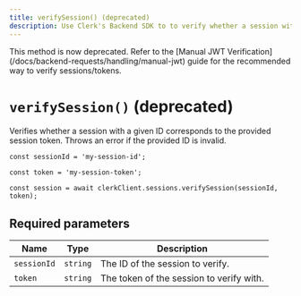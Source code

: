 ```yaml
---
title: verifySession() (deprecated)
description: Use Clerk's Backend SDK to to verify whether a session with a given ID corresponds to the provided session token.
---
```


<Callout type="danger">
  This method is now deprecated. Refer to the [Manual JWT Verification](/docs/backend-requests/handling/manual-jwt) guide for the recommended way to verify sessions/tokens.
</Callout>

# `verifySession()` (deprecated)

Verifies whether a session with a given ID corresponds to the provided session token. Throws an error if the provided ID is invalid.

```tsx {{ prettier: false }}
const sessionId = 'my-session-id';

const token = 'my-session-token';

const session = await clerkClient.sessions.verifySession(sessionId, token);
```

## Required parameters

| Name | Type | Description |
| - | - | - |
| `sessionId` | `string` | The ID of the session to verify. |
| `token` | `string` | The token of the session to verify with. |

